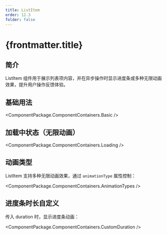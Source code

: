 ```yaml
---
title: ListItem
order: 12.3
folder: false
---
```



# {frontmatter.title}

## 简介

ListItem 组件用于展示列表项内容，并在异步操作时显示进度条或多种无限动画效果，提升用户操作反馈体验。

## 基础用法

<ComponentPackage.ComponentContainers.Basic />

## 加载中状态（无限动画）

<ComponentPackage.ComponentContainers.Loading />

## 动画类型

ListItem 支持多种无限动画效果，通过 `animationType` 属性控制：

<ComponentPackage.ComponentContainers.AnimationTypes />

## 进度条时长自定义

传入 duration 时，显示进度条动画：

<ComponentPackage.ComponentContainers.CustomDuration />
